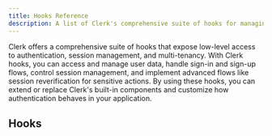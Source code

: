 ```yaml
---
title: Hooks Reference
description: A list of Clerk's comprehensive suite of hooks for managing authentication, sessions, sign-in and sign-up flows, organizations, and reverification. 
---
```


Clerk offers a comprehensive suite of hooks that expose low-level access to authentication, session management, and multi-tenancy. With Clerk hooks, you can access and manage user data, handle sign-in and sign-up flows, control session management, and implement advanced flows like session reverification for sensitive actions. By using these hooks, you can extend or replace Clerk's built-in components and customize how authentication behaves in your application.

## Hooks

<Include src="_partials/hooks/hook-list" />

<Include src="_partials/help" />
